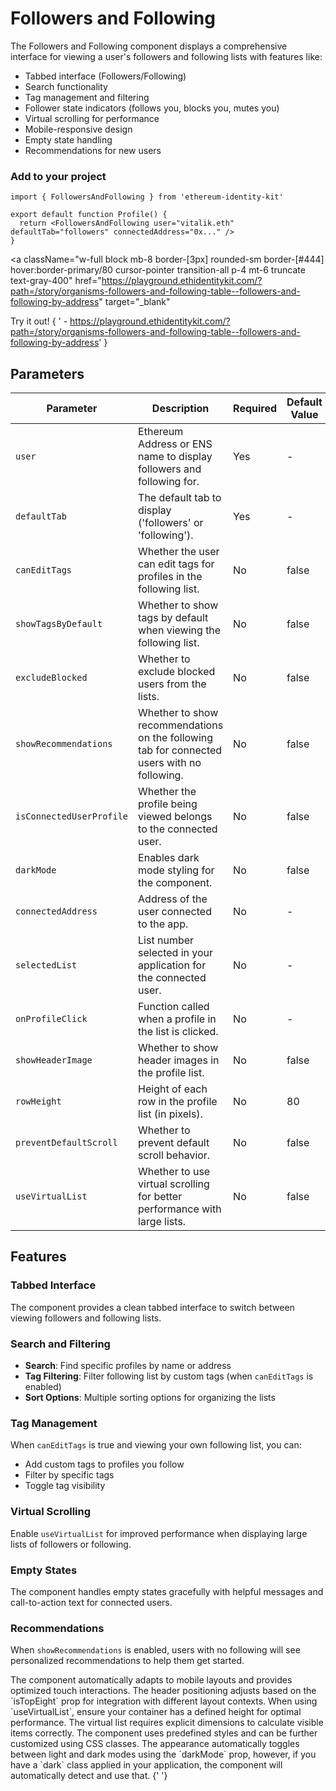 
# Followers and Following

The Followers and Following component displays a comprehensive interface for viewing a user's followers and following lists with features like:

- Tabbed interface (Followers/Following)
- Search functionality
- Tag management and filtering
- Follower state indicators (follows you, blocks you, mutes you)
- Virtual scrolling for performance
- Mobile-responsive design
- Empty state handling
- Recommendations for new users

### Add to your project

```tsx copy
import { FollowersAndFollowing } from 'ethereum-identity-kit'

export default function Profile() {
  return <FollowersAndFollowing user="vitalik.eth" defaultTab="followers" connectedAddress="0x..." />
}
```

<a
  className="w-full block mb-8 border-[3px] rounded-sm border-[#444] hover:border-primary/80 cursor-pointer transition-all p-4 mt-6 truncate text-gray-400"
  href="https://playground.ethidentitykit.com/?path=/story/organisms-followers-and-following-table--followers-and-following-by-address"
  target="_blank"
>
  <span className="text-primary">Try it out!</span>
  <span className="text-gray-400">
    {
      ' - https://playground.ethidentitykit.com/?path=/story/organisms-followers-and-following-table--followers-and-following-by-address'
    }
  </span>
</a>

## Parameters

| Parameter                | Description                                                                                 | Required | Default Value |
| ------------------------ | ------------------------------------------------------------------------------------------- | -------- | ------------- |
| `user`                   | Ethereum Address or ENS name to display followers and following for.                        | Yes      | -             |
| `defaultTab`             | The default tab to display ('followers' or 'following').                                    | Yes      | -             |
| `canEditTags`            | Whether the user can edit tags for profiles in the following list.                          | No       | false         |
| `showTagsByDefault`      | Whether to show tags by default when viewing the following list.                            | No       | false         |
| `excludeBlocked`         | Whether to exclude blocked users from the lists.                                            | No       | false         |
| `showRecommendations`    | Whether to show recommendations on the following tab for connected users with no following. | No       | false         |
| `isConnectedUserProfile` | Whether the profile being viewed belongs to the connected user.                             | No       | false         |
| `darkMode`               | Enables dark mode styling for the component.                                                | No       | false         |
| `connectedAddress`       | Address of the user connected to the app.                                                   | No       | -             |
| `selectedList`           | List number selected in your application for the connected user.                            | No       | -             |
| `onProfileClick`         | Function called when a profile in the list is clicked.                                      | No       | -             |
| `showHeaderImage`        | Whether to show header images in the profile list.                                          | No       | false         |
| `rowHeight`              | Height of each row in the profile list (in pixels).                                         | No       | 80            |
| `preventDefaultScroll`   | Whether to prevent default scroll behavior.                                                 | No       | false         |
| `useVirtualList`         | Whether to use virtual scrolling for better performance with large lists.                   | No       | false         |

## Features

### Tabbed Interface

The component provides a clean tabbed interface to switch between viewing followers and following lists.

### Search and Filtering

- **Search**: Find specific profiles by name or address
- **Tag Filtering**: Filter following list by custom tags (when `canEditTags` is enabled)
- **Sort Options**: Multiple sorting options for organizing the lists

### Tag Management

When `canEditTags` is true and viewing your own following list, you can:

- Add custom tags to profiles you follow
- Filter by specific tags
- Toggle tag visibility

### Virtual Scrolling

Enable `useVirtualList` for improved performance when displaying large lists of followers or following.

### Empty States

The component handles empty states gracefully with helpful messages and call-to-action text for connected users.

### Recommendations

When `showRecommendations` is enabled, users with no following will see personalized recommendations to help them get started.

<Callout type="info">
  The component automatically adapts to mobile layouts and provides optimized touch interactions. The header positioning
  adjusts based on the `isTopEight` prop for integration with different layout contexts.
</Callout>

<Callout type="warning">
  When using `useVirtualList`, ensure your container has a defined height for optimal performance. The virtual list
  requires explicit dimensions to calculate visible items correctly.
</Callout>

<Callout type="info">
  The component uses predefined styles and can be further customized using CSS classes. The appearance automatically
  toggles between light and dark modes using the `darkMode` prop, however, if you have a `dark` class applied in your
  application, the component will automatically detect and use that.
</Callout>{' '}
